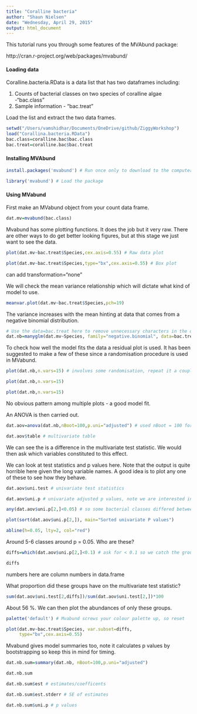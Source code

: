 ```yaml
---
title: "Coralline bacteria"
author: "Shaun Nielsen"
date: "Wednesday, April 29, 2015"
output: html_document
---
```


This tutorial runs you through some features of the MVAbund package:  

http://cran.r-project.org/web/packages/mvabund/  

#### Loading data

Coralline.bacteria.RData is a data list that has two dataframes including:  

1) Counts of bacterial classes on two species of coralline algae -"bac.class"  
2) Sample information - "bac.treat"  

Load the list and extract the two data frames.

```r
setwd("/Users/vamshidhar/Documents/OneDrive/github/ZiggyWorkshop")
load("Corallina.bacteria.RData")
bac.class=coralline.bac$bac.class
bac.treat=coralline.bac$bac.treat
```

#### Installing MVAbund

```r
install.packages('mvabund') # Run once only to download to the computer
```
```r
library('mvabund') # Load the package
```

#### Using MVabund

First make an MVabund object from your count data frame.

```r
dat.mv=mvabund(bac.class)
```

Mvabund has some plotting functions. It does the job but it very raw. There are other ways to do get better looking figures, but at this stage we just want to see the data.

```r
plot(dat.mv~bac.treat$Species,cex.axis=0.55) # Raw data plot

plot(dat.mv~bac.treat$Species,type="bx",cex.axis=0.55) # Box plot
```
 can add transformation="none"

We will check the mean variance relationship which will dictate what kind of model to use.

```r
meanvar.plot(dat.mv~bac.treat$Species,pch=19)
```

The variance increases with the mean hinting at data that comes from a negative binomial distribution.

```r
# Use the data=bac.treat here to remove unnecessary characters in the output
dat.nb=manyglm(dat.mv~Species, family="negative.binomial", data=bac.treat)
```

To check how well the model fits the data a residual plot is used. It has been suggested to make a few of these since a randomisation procedure is used in MVabund.

```r
plot(dat.nb,n.vars=15) # involves some randomisation, repeat it a couple of times

plot(dat.nb,n.vars=15)

plot(dat.nb,n.vars=15) 
```

No obvious pattern among multiple plots - a good model fit.  

An ANOVA is then carried out.

```r
dat.aov=anova(dat.nb,nBoot=100,p.uni="adjusted") # used nBoot = 100 for trial, 999 for publication

dat.aov$table # multivariate table
```

We can see the is a difference in the multivariate test statistic. We would then ask which variables constituted to this effect.  

We can look at test statistics and p values here. Note that the output is quite horrible here given the long variable names. A good idea is to plot any one of these to see how they behave.

```r
dat.aov$uni.test # univariate test statistics

dat.aov$uni.p # univariate adjusted p values, note we are interested in row 2

any(dat.aov$uni.p[2,]<0.05) # so some bacterial classes differed between species

plot(sort(dat.aov$uni.p[2,]), main="Sorted univariate P values")

abline(h=0.05, lty=2, col="red") 
```

Around 5-6 classes around p = 0.05. Who are these?

```r
diffs=which(dat.aov$uni.p[2,]<0.1) # ask for < 0.1 so we catch the group slightly above 0.05

diffs
```
numbers here are column numbers in data.frame

What proportion did these groups have on the multivariate test statistic?

```r
sum(dat.aov$uni.test[2,diffs])/sum(dat.aov$uni.test[2,])*100
```

About 56 %. We can then plot the abundances of only these groups.

```r
palette('default') # Mvabund screws your colour palette up, so reset

plot(dat.mv~bac.treat$Species, var.subset=diffs,
     type="bx",cex.axis=0.55)
```

Mvabund gives model summaries too, note it calculates p values by bootstrapping so keep this in mind for timing.

```r
dat.nb.sum=summary(dat.nb, nBoot=100,p.uni="adjusted")

dat.nb.sum

dat.nb.sum$est # estimates/coefficents

dat.nb.sum$est.stderr # SE of estimates

dat.nb.sum$uni.p # p values
```
